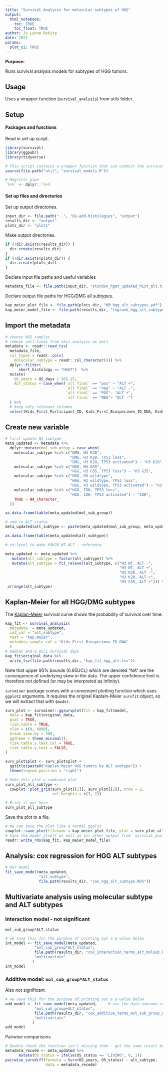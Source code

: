 ```yaml
---
title: "Survival Analysis for molecular subtypes of HGG"
output: 
  html_notebook:
    toc: TRUE
    toc_float: TRUE
author: Jo Lynne Rokita
date: 2022
params:
  plot_ci: TRUE
---
```


**Purpose:** 

Runs survival analysis models for subtypes of HGG tumors. 

## Usage 

Uses a wrapper function (`survival_analysis`) from utils folder. 

## Setup

#### Packages and functions

Read in set up script.

```r
library(survival)
library(ggpubr)
library(tidyverse)

# This script contains a wrapper function that can conduct the survival analyses
source(file.path("util", "survival_models.R"))

# Magrittr pipe
`%>%` <- dplyr::`%>%`
```

#### Set up files and directories

Set up output directories. 

```r
input_dir <- file.path("..", "02-add-histologies", "output")
results_dir <- "output"
plots_dir <- "plots"
```

Make output directories.

```r
if (!dir.exists(results_dir)) {
  dir.create(results_dir)
}
if (!dir.exists(plots_dir)) {
  dir.create(plots_dir)
}
```

Declare input file paths and useful variables

```r
metadata_file <- file.path(input_dir, "stundon_hgat_updated_hist_alt.tsv")

```

Declare output file paths for HGG/DMG all subtypes. 

```r
kap_meier_plot_file <- file.path(plots_dir, "KM_hgg_alt_subtypes.pdf")
kap_meier_model_file <- file.path(results_dir, "logrank_hgg_alt_subtypes.RDS")
```

## Import the metadata

```r
# choose HGG samples
# remove cell-lines from this analysis as well
metadata <- readr::read_tsv(
  metadata_file,
  col_types = readr::cols(
    molecular_subtype = readr::col_character())) %>%
  dplyr::filter(
      short_histology == "HGAT")  %>%
  mutate(
    OS_years = OS_days / 365.25,
    ALT_status = case_when(`alt final` == "pos" ~ "ALT +",
                           `alt final` == "neg" ~ "ALT -",
                           `alt final` == "POS"~ "ALT +",
                           `alt final` == "NEG"~ "ALT -")
  ) %>%
  # keep only relevant columns
  select(Kids_First_Participant_ID, Kids_First_Biospecimen_ID_DNA, Kids_First_Biospecimen_ID_RNA, tumor_descriptor, ALT_status, molecular_subtype, OS_days, OS_years, OS_status)
```

## Create new variable
```r
# first update H3 subtype
meta_updated <- metadata %>%
  dplyr::mutate(mol_sub_group = case_when(
    molecular_subtype %in% c("DMG, H3 K28", 
                             "DMG, H3 K28, TP53 loss", 
                             "DMG, H3 K28, TP53 activated") ~ "H3 K28",
    molecular_subtype %in% c("HGG, H3 G35",
                             "HGG, H3 G35, TP53 loss") ~ "H3 G35",
    molecular_subtype %in% c("HGG, H3 wildtype",
                             "HGG, H3 wildtype, TP53 loss",
                             "HGG, H3 wildtype, TP53 activated") ~ "H3 WT",
    molecular_subtype %in% c("HGG, IDH, TP53 loss",
                             "HGG, IDH, TP53 activated") ~ "IDH",
    TRUE ~ NA_character_
  ))

as.data.frame(table(meta_updated$mol_sub_group))

# add in ALT status
meta_updated$alt_subtype <- paste(meta_updated$mol_sub_group, meta_updated$ALT_status, sep = ", ")

as.data.frame(table(meta_updated$alt_subtype))

# re-level to make H3K28 WT ALT - reference

meta_updated <- meta_updated %>%
   mutate(alt_subtype = factor(alt_subtype)) %>% 
   mutate(alt_subtype = fct_relevel(alt_subtype, c("H3 WT, ALT -",
                                                   "H3 WT, ALT +",
                                                   "H3 K28, ALT -",
                                                   "H3 K28, ALT +",
                                                   "H3 G35, ALT +"))) %>%
 arrange(alt_subtype)

```

## Kaplan-Meier for all HGG/DMG subtypes

The [Kaplan-Meier](https://www.ncbi.nlm.nih.gov/pmc/articles/PMC3059453/) 
survival curve shows the probability of survival over time.

```r

kap_fit <- survival_analysis(
  metadata  = meta_updated,
  ind_var = "alt_subtype",
  test = "kap.meier",
  metadata_sample_col = "Kids_First_Biospecimen_ID_DNA"
  )
# median and 0.95CI survival days
kap_fit$original_data %>%
  write_tsv(file.path(results_dir, "kap_fit_hgg_alt.tsv"))
```
Note that upper 95% bounds (0.95UCL) which are denoted "NA" are the consequence of underlying skew in the data. The upper confidence limit is therefore not defined (or may be interpreted as infinity).

`survminer` package comes with a convenient plotting function which uses `ggplot2`
arguments. 
It requires the original Kaplain-Meier `survfit` object, so we will extract that with `$model`.

```r
surv_plot <- survminer::ggsurvplot(fit = kap_fit$model,
  data = kap_fit$original_data,
  pval = TRUE,
  risk.table = TRUE,
  xlim = c(0, 4000),
  break.time.by = 500,
  ggtheme = theme_minimal(),
  risk.table.y.text.col = TRUE,
  risk.table.y.text = FALSE,
)

surv_plot$plot <- surv_plot$plot +
  ggtitle(paste0("Kaplan Meier HGG tumors by ALT subtype")) +
  theme(legend.position = "right")

# Make this plot a combined plot
surv_plot_all_subtype <-
  cowplot::plot_grid(surv_plot[[1]], surv_plot[[2]], nrow = 2,
                     rel_heights = c(3, 2))

# Print it out here
surv_plot_all_subtype
```

Save the plot to a file. 

```r
# We can save the plot like a normal ggplot
cowplot::save_plot(filename = kap_meier_plot_file, plot = surv_plot_all_subtype, base_height = 5, base_width = 8)
# Save the model itself as well as all other output from `survival_analysis()`
readr::write_rds(kap_fit, kap_meier_model_file)
```


## Analysis: cox regression for HGG ALT subtypes

```r
# Run model
fit_save_model(meta_updated, 
               "alt_subtype",
               file.path(results_dir, "cox_hgg_alt_subtype.RDS"))
```

## Multivariate analysis using molecular subtype and ALT subtypes
### Interaction model - not significant
`mol_sub_group*ALT_status` 

```r
# we save this for the purpose of printing out a p-value below
int_model <- fit_save_model(meta_updated,
             "mol_sub_group*ALT_status",
             file.path(results_dir, "cox_interaction_terms_alt_molsub.RDS"),
             "multivariate"
            )
int_model
```

### Additive model: `mol_sub_group*ALT_status` 
Also not significant

```r
# we save this for the purpose of printing out a p-value below
add_model <- fit_save_model(meta_updated,     # use the data unknown resection data for this model
             "mol_sub_group+ALT_status",
             file.path(results_dir, "cox_additive_terms_mol_sub_group_ALT_status.RDS"),
             "multivariate"
            )
add_model
```


Pairwise comparisons 
```r
# Double check the function isn't missing them - get the same result below
metadata_recode <- meta_updated %>%
      mutate(OS_status = ifelse(OS_status == "LIVING", 0, 1))
pairwise_survdiff(formula = Surv(OS_years, OS_status) ~ alt_subtype, 
                  data = metadata_recode)
```




